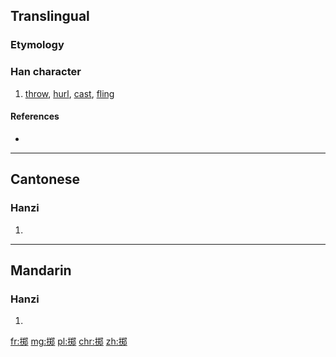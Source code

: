 {{also|擲}}
==Translingual==

===Etymology===
{{Han simp|擲|f=鄭|t=郑}}

===Han character===
{{Han char|rn=64|rad=手|as=08|sn=11|four=|canj=手廿大中 (QTKL), X手廿大中 (XQTKL)|ids=⿲[[扌]][[关]][[邑|⻏]]}}

# [[throw]], [[hurl]], [[cast]], [[fling]]

====References====
* {{Han ref|kx=0445.341|hdz=31906.040|uh=63B7|ud=25527}}

----

==Cantonese==

===Hanzi===
{{yue-hanzi|jyut=|y=jaak6|tra=擲}}

# {{defn|lang=yue|sort=手08}}

----

==Mandarin==

===Hanzi===
{{cmn-hanzi|tra=擲|pin=[[zhì]] ([[zhi4]])|wg=chih<sup>4</sup>}}

# {{defn|lang=cmn|sort=手08}}

[[fr:掷]]
[[mg:掷]]
[[pl:掷]]
[[chr:掷]]
[[zh:掷]]
